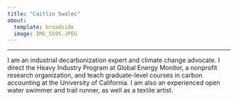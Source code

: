 ```yaml
---
title: "Caitlin Swalec"
about:
  template: broadside
  image: IMG_5595.JPEG
---
```


---

I am an industrial decarbonization expert and climate change advocate. I direct the Heavy Industry Program at Global Energy Monitor, a nonprofit research organization, and teach graduate-level courses in carbon accounting at the University of California. I am also an experienced open water swimmer and trail runner, as well as a textile artist.
